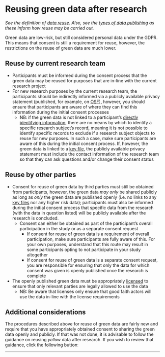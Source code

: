 

# Reusing green data after research

*See the definition of [data reuse](https://fgb-rdm.nl/rdm/definitions/Definitions.html#reusedata){target="_blank"}. Also, see the [types of data publishing](https://fgb-rdm.nl/rdm/definitions/Definitions.html#publishingdata){target="_blank"} as these inform how reuse may be carried out.*

Green data are low-risk, but still considered personal data under the GDPR. This means that consent is still a requirement for reuse, however, the restrictions on the reuse of green data are much lower.

## Reuse by current research team

-   Participants must be informed during the consent process that the green data may be reused for purposes that are in-line with the current research project
-   For new research purposes by the current research team, the participants should be indirectly informed via a publicly available privacy statement (published, for example, on [OSF](https://osf.io/){target="_blank"}), however, you should ensure that participants are aware of where they can find this information during the initial consent processes
    -   NB: if the green data is not linked to a participant's [directly identifying information](https://fgb-rdm.nl/rdm/definitions/Definitions.html#directID){target="_blank"}, there are no means by which to identify a specific research subject's record, meaning it is not possible to identify specific records to exclude if a research subject objects to reuse for new purposes. In such a case, make sure participants are aware of this during the initial consent process. If, however, the green data is linked to a [key file](https://fgb-rdm.nl/rdm/definitions/Definitions.html#keyfile){target="_blank"}, the publicly available privacy statement must include the contact information of the research team so that they can ask questions and/or change their consent status

## Reuse by other parties

-   Consent for reuse of green data by third parties must still be obtained from participants, however, the green data *may only* be shared publicly as long as *only* the green data are published openly (i.e. no links to any [key files](https://fgb-rdm.nl/rdm/definitions/Definitions.html#keyfile){target="_blank"} nor any higher risk data); participants must also be informed during the initial consent process that specific data from the research (with the data in question listed) will be publicly available after the research is concluded.
    -   Consent can either be obtained as part of the participant's overall participation in the study or as a separate consent request
        -   If consent for reuse of green data is a requirement of overall participation, make sure participants are fully aware of this. For your own purposes, understand that this route may result in some participants opting to not participate in your study altogether
        -   If consent for reuse of green data is a separate consent request, you are responsible for ensuring that only the data for which consent was given is openly published once the research is complete
-   The openly published green data must be appropriately [licensed](https://creativecommons.org/chooser/){target="_blank"} to ensure that only relevant parties are legally allowed to use the data
    -   NB: Be aware that licenses only ensure that good faith actors will use the data in-line with the license requirements

## Additional considerations

The procedures described above for reuse of green data are fairly new and require that you have appropriately obtained consent to sharing the green data openly and publicly. If that was not done, it is advisable to follow the guidance on reusing *yellow* data after research. If you wish to review that guidance, click the following button:

------------------------------------------------------------------------

<br>
